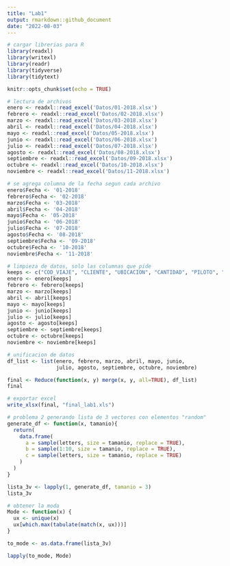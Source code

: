 ```yaml
---
title: "Lab1"
output: rmarkdown::github_document
date: "2022-08-03"
---
```


```r
# cargar librerias para R
library(readxl)
library(writexl)
library(readr)
library(tidyverse)
library(tidytext)
```


```r
knitr::opts_chunk$set(echo = TRUE)
```

```r
# lectura de archivos
enero <- readxl::read_excel('Datos/01-2018.xlsx')
febrero <- readxl::read_excel('Datos/02-2018.xlsx')
marzo <- readxl::read_excel('Datos/03-2018.xlsx')
abril <- readxl::read_excel('Datos/04-2018.xlsx')
mayo <- readxl::read_excel('Datos/05-2018.xlsx')
junio <- readxl::read_excel('Datos/06-2018.xlsx')
julio <- readxl::read_excel('Datos/07-2018.xlsx')
agosto <- readxl::read_excel('Datos/08-2018.xlsx')
septiembre <- readxl::read_excel('Datos/09-2018.xlsx')
octubre <- readxl::read_excel('Datos/10-2018.xlsx')
noviembre <- readxl::read_excel('Datos/11-2018.xlsx')
```

```r
# se agrega columna de la fecha segun cada archivo
enero$Fecha <- '01-2018'
febrero$Fecha <- '02-2018'
marzo$Fecha <- '03-2018'
abril$Fecha <- '04-2018'
mayo$Fecha <- '05-2018'
junio$Fecha <- '06-2018'
julio$Fecha <- '07-2018'
agosto$Fecha <- '08-2018'
septiembre$Fecha <- '09-2018'
octubre$Fecha <- '10-2018'
noviembre$Fecha <- '11-2018'
```

```r
# limpieza de datos, solo las columnas que pide
keeps <- c("COD_VIAJE", "CLIENTE", "UBICACION", "CANTIDAD", "PILOTO", "Q", "CREDITO", "UNIDAD", "Fecha")
enero <- enero[keeps]
febrero <- febrero[keeps]
marzo <- marzo[keeps]
abril <- abril[keeps]
mayo <- mayo[keeps]
junio <- junio[keeps]
julio <- julio[keeps]
agosto <- agosto[keeps]
septiembre <- septiembre[keeps]
octubre <- octubre[keeps]
noviembre <- noviembre[keeps]
```

```r
# unificacion de datos
df_list <- list(enero, febrero, marzo, abril, mayo, junio,
                julio, agosto, septiembre, octubre, noviembre)

final <- Reduce(function(x, y) merge(x, y, all=TRUE), df_list) 
final
```

```r
# exportar excel
write_xlsx(final, "final_lab1.xls")
```


```r
# problema 2 generando lista de 3 vectores con elementos "random"
generate_df <- function(x, tamanio){
  return(
    data.frame(
      a = sample(letters, size = tamanio, replace = TRUE),
      b = sample(1:10, size = tamanio, replace = TRUE),
      c = sample(letters, size = tamanio, replace = TRUE)
    )
  )
}

lista_3v <- lapply(1, generate_df, tamanio = 3)
lista_3v
```

```r
# obtener la moda
Mode <- function(x) {
  ux <- unique(x)
  ux[which.max(tabulate(match(x, ux)))]
}

to_mode <- as.data.frame(lista_3v)

lapply(to_mode, Mode)
```

